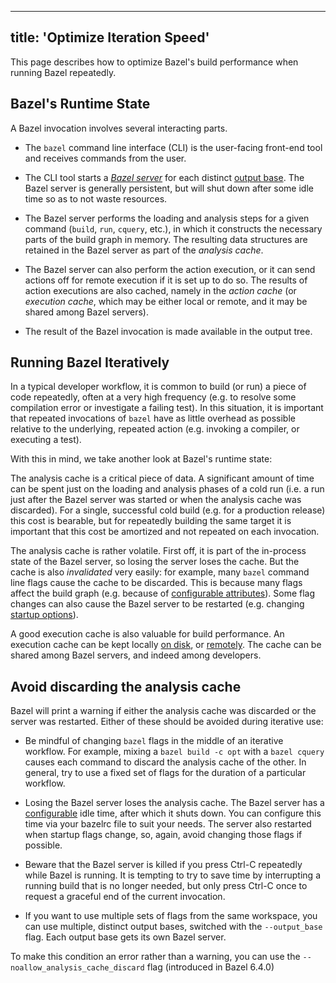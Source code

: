 

---
title: 'Optimize Iteration Speed'
---



This page describes how to optimize Bazel's build performance when running Bazel
repeatedly.

## Bazel's Runtime State 

A Bazel invocation involves several interacting parts.

*   The `bazel` command line interface (CLI) is the user-facing front-end tool
    and receives commands from the user.

*   The CLI tool starts a [*Bazel server*](https://bazel.build/run/client-server)
    for each distinct [output base](https://bazel.build/remote/output-directories).
    The Bazel server is generally persistent, but will shut down after some idle
    time so as to not waste resources.

*   The Bazel server performs the loading and analysis steps for a given command
    (`build`, `run`, `cquery`, etc.), in which it constructs the necessary parts
    of the build graph in memory. The resulting data structures are retained in
    the Bazel server as part of the *analysis cache*.

*   The Bazel server can also perform the action execution, or it can send
    actions off for remote execution if it is set up to do so. The results of
    action executions are also cached, namely in the *action cache* (or
    *execution cache*, which may be either local or remote, and it may be shared
    among Bazel servers).

*   The result of the Bazel invocation is made available in the output tree.

## Running Bazel Iteratively 

In a typical developer workflow, it is common to build (or run) a piece of code
repeatedly, often at a very high frequency (e.g. to resolve some compilation
error or investigate a failing test). In this situation, it is important that
repeated invocations of `bazel` have as little overhead as possible relative to
the underlying, repeated action (e.g. invoking a compiler, or executing a test).

With this in mind, we take another look at Bazel's runtime state:

The analysis cache is a critical piece of data. A significant amount of time can
be spent just on the loading and analysis phases of a cold run (i.e. a run just
after the Bazel server was started or when the analysis cache was discarded).
For a single, successful cold build (e.g. for a production release) this cost is
bearable, but for repeatedly building the same target it is important that this
cost be amortized and not repeated on each invocation.

The analysis cache is rather volatile. First off, it is part of the in-process
state of the Bazel server, so losing the server loses the cache. But the cache
is also *invalidated* very easily: for example, many `bazel` command line flags
cause the cache to be discarded. This is because many flags affect the build
graph (e.g. because of
[configurable attributes](https://bazel.build/configure/attributes)). Some flag
changes can also cause the Bazel server to be restarted (e.g. changing
[startup options](https://bazel.build/docs/user-manual#startup-options)).

A good execution cache is also valuable for build performance. An execution
cache can be kept locally
[on disk](https://bazel.build/remote/caching#disk-cache), or
[remotely](https://bazel.build/remote/caching). The cache can be shared among
Bazel servers, and indeed among developers.

## Avoid discarding the analysis cache 

Bazel will print a warning if either the analysis cache was discarded or the
server was restarted. Either of these should be avoided during iterative use:

*   Be mindful of changing `bazel` flags in the middle of an iterative
    workflow. For example, mixing a `bazel build -c opt` with a `bazel cquery`
    causes each command to discard the analysis cache of the other. In general,
    try to use a fixed set of flags for the duration of a particular workflow.

*   Losing the Bazel server loses the analysis cache. The Bazel server has a
    [configurable](https://bazel.build/docs/user-manual#max-idle-secs) idle
    time, after which it shuts down. You can configure this time via your
    bazelrc file to suit your needs. The server also restarted when startup
    flags change, so, again, avoid changing those flags if possible.

*   <a id="avoid-ctrl-c">Beware</a> that the Bazel server is killed if you press
    Ctrl-C repeatedly while Bazel is running. It is tempting to try to save time
    by interrupting a running build that is no longer needed, but only press
    Ctrl-C once to request a graceful end of the current invocation.

*   If you want to use multiple sets of flags from the same workspace, you can
    use multiple, distinct output bases, switched with the `--output_base`
    flag. Each output base gets its own Bazel server.

To make this condition an error rather than a warning, you can use the
`--noallow_analysis_cache_discard` flag (introduced in Bazel 6.4.0)
